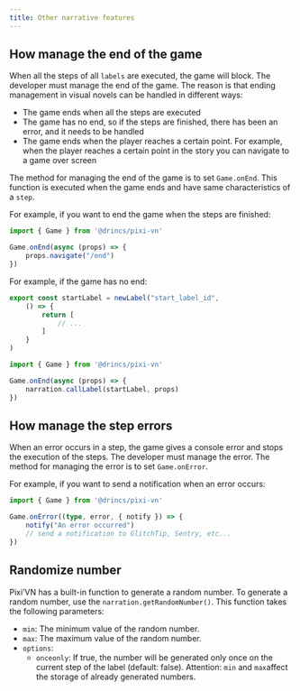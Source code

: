 ```yaml
---
title: Other narrative features
---
```


## How manage the end of the game

When all the steps of all `labels` are executed, the game will block. The developer must manage the end of the game. The reason is that ending management in visual novels can be handled in different ways:

* The game ends when all the steps are executed
* The game has no end, so if the steps are finished, there has been an error, and it needs to be handled
* The game ends when the player reaches a certain point. For example, when the player reaches a certain point in the story you can navigate to a game over screen

The method for managing the end of the game is to set `Game.onEnd`. This function is executed when the game ends and have same characteristics of a `step`.

For example, if you want to end the game when the steps are finished:

```ts title="main.ts"
import { Game } from '@drincs/pixi-vn'

Game.onEnd(async (props) => {
    props.navigate("/end")
})
```

For example, if the game has no end:

```ts title="labels/startLabel.ts"
export const startLabel = newLabel("start_label_id",
    () => {
        return [
            // ...
        ]
    }
)
```

```ts title="main.ts"
import { Game } from '@drincs/pixi-vn'

Game.onEnd(async (props) => {
    narration.callLabel(startLabel, props)
})
```

## How manage the step errors

When an error occurs in a step, the game gives a console error and stops the execution of the steps. The developer must manage the error. The method for managing the error is to set `Game.onError`.

For example, if you want to send a notification when an error occurs:

```ts title="main.ts"
import { Game } from '@drincs/pixi-vn'

Game.onError((type, error, { notify }) => {
    notify("An error occurred")
    // send a notification to GlitchTip, Sentry, etc...
})
```

## Randomize number

Pixi’VN has a built-in function to generate a random number. To generate a random number, use the `narration.getRandomNumber()`. This function takes the following parameters:

* `min`: The minimum value of the random number.
* `max`: The maximum value of the random number.
* `options`:
  * `onceonly`: If true, the number will be generated only once on the current step of the label (default: false). Attention: `min` and `max`affect the storage of already generated numbers.
